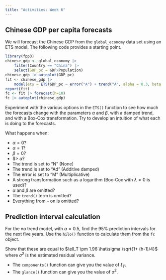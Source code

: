 ```yaml
---
title: "Activities: Week 6"
---
```


## Chinese GDP per capita forecasts

We will forecast the Chinese GDP from the `global_economy` data set using an ETS model. The following code provides a starting point. 

```r
library(fpp3)
chinese_gdp <- global_economy |> 
    filter(Country == "China") |>
    select(GDP_pc = GDP/Population)
chinese_gdp |> autoplot(GDP_pc)
fit <- chinese_gdp |>
    model(ets = ETS(GDP_pc ~ error("A") + trend("A", alpha = 0.3, beta = 0.3) ))
report(fit)
fc <- fit |> forecast(h=10)
fc |> autoplot(chinese_gdp)
```

Experiment with the various options in the `ETS()` function to see how much the forecasts change with the parameters $\alpha$ and $\beta$, with a damped trend, and with a Box-Cox transformation. Try to develop an intuition of what each is doing to the forecasts.

What happens when:

* $\alpha=0$? 
* $\alpha=1$? 
* $\beta=0$? 
* $\beta > $\alpha$?
* The trend is set to "N" (None)
* The trend is set to "Ad" (Additive damped)
* The error is set to "M" (Multiplicative)
* A strong transformation such as a logarithm (Box-Cox with $\lambda=0$ is used)?
* $\alpha$ and $\beta$ are omitted?
* The `trend()` term is omitted?
* Everything from `~` on is omitted?

## Prediction interval calculation

For the no trend model, with $\alpha = 0.5$, find the 95% prediction intervals for the next five years. Use the `hilo()` function to calculate them from the `fc` object.

Show that these are equal to $\ell_T \pm 1.96 \hat\sigma \sqrt{1+ (h-1)/4}$ where $\hat\sigma^2$ is the estimated residual variance.

* The `components()` function can give you the value of $\ell_T$.
* The `glance()` function can give you the value of $\sigma^2$.
